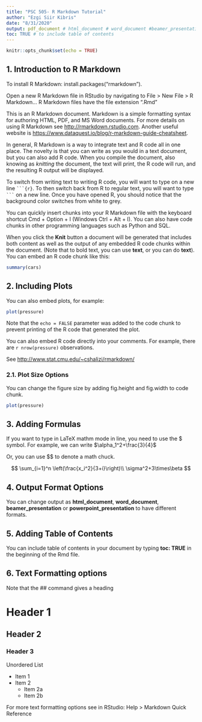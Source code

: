 ---
title: "PSC 505- R Markdown Tutorial"
author: "Ezgi Siir Kibris"
date: "8/31/2020"
output: pdf_document # html_document # word_document #beamer_presentation #powerpoint_presentation
toc: TRUE # to include table of contents
---

```{r setup, include=FALSE}
knitr::opts_chunk$set(echo = TRUE)
```

\newpage

## 1. Introduction to R Markdown

To install R Markdown: install.packages("rmarkdown").

Open a new R Markdown file in RStudio by navigating to File > New File > R Markdown… R Markdown files have the file extension “.Rmd”


This is an R Markdown document. Markdown is a simple formatting syntax for authoring HTML, PDF, and MS Word documents. For more details on using R Markdown see <http://rmarkdown.rstudio.com>.  Another useful website is <https://www.dataquest.io/blog/r-markdown-guide-cheatsheet>.


In general, R Markdown is a way to integrate text and R code all in one place. The novelty is that you can write as you would in a text document, but you can also add R code. When you compile the document, also knowing as *knitting* the document, the text will print, the R code will run, and the resulting R output will be displayed.


To switch from writing text to writing R code, you will want to type on a new line ` ```{r} `. To then switch back from R to regular text, you will want to type ` ``` ` on a new line. Once you have opened R, you should notice that the background color switches from white to grey. 

You can quickly insert chunks into your R Markdown file with the keyboard shortcut Cmd + Option + I (Windows Ctrl + Alt + I). You can also have code chunks in other programming languages such as Python and SQL.


When you click the **Knit** button a document will be generated that includes both content as well as the output of any embedded R code chunks within the document. (Note that to bold text, you can use **text**, or you can do $\textbf{text}$). You can embed an R code chunk like this: 

```{r}
summary(cars)
```
\newpage


## 2. Including Plots

You can also embed plots, for example:

```{r pressure, echo=FALSE}
plot(pressure)
```

Note that the `echo = FALSE` parameter was added to the code chunk to prevent printing of the R code that generated the plot. 

You can also embed R code directly into your comments. For example, there are `r nrow(pressure)` observations. 

See <http://www.stat.cmu.edu/~cshalizi/rmarkdown/>



\newpage


### 2.1. Plot Size Options

You can change the figure size by adding fig.height and fig.width to code chunk.

```{r, fig.height=3, fig.width=5, include=TRUE}
plot(pressure)
```


## 3. Adding Formulas

If you want to type in LaTeX mathm mode in line, you need to use the \$ symbol. For example, we can write $\alpha_1^2+\frac{3}{4}$ 


Or, you can use \$\$ to denote a math chuck. 



$$
\sum_{i=1}^n \left(\frac{x_i^2}{3+i}\right)\\
\sigma^2+3\times\beta
$$


## 4. Output Format Options

You can change output as **html_document**, **word_document**, **beamer_presentation** or **powerpoint_presentation** to have different formats. 


## 5. Adding Table of Contents

You can include table of contents in your document by typing  **toc: TRUE** in the beginning of the Rmd file.


## 6. Text Formatting options

Note that the ## command gives a heading 

# Header 1 {.unlisted .unnumbered} 
## Header 2 {.unlisted .unnumbered}
### Header 3 {.unlisted .unnumbered}

\newpage

Unordered List

- Item 1
- Item 2
    + Item 2a
    + Item 2b

For more text formatting options see in RStudio: Help > Markdown Quick Reference

